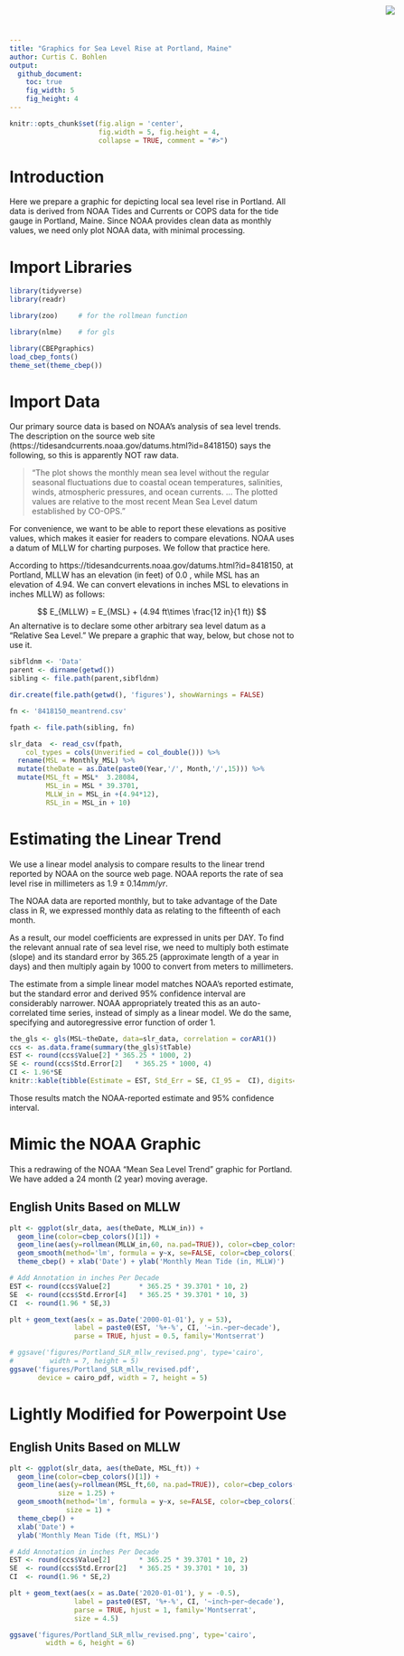 ```yaml
---
title: "Graphics for Sea Level Rise at Portland, Maine"
author: Curtis C. Bohlen
output:
  github_document:
    toc: true
    fig_width: 5
    fig_height: 4
---
```


<img
    src="https://www.cascobayestuary.org/wp-content/uploads/2014/04/logo_sm.jpg"
    style="position:absolute;top:10px;right:50px;" />


```r
knitr::opts_chunk$set(fig.align = 'center',
                      fig.width = 5, fig.height = 4,
                      collapse = TRUE, comment = "#>")
```
 
# Introduction
Here we prepare a graphic for depicting local sea level rise in Portland.  All
data is derived from NOAA Tides and Currents or COPS data for the tide gauge in
Portland, Maine.  Since NOAA provides clean data as monthly values, we need only
plot NOAA data, with minimal processing.

# Import Libraries
```r
library(tidyverse)
library(readr)

library(zoo)     # for the rollmean function

library(nlme)    # for gls

library(CBEPgraphics)
load_cbep_fonts()
theme_set(theme_cbep())
```


# Import Data
Our primary source data is based on NOAA's analysis of sea level trends.  The
description on the source web site
(https://tidesandcurrents.noaa.gov/datums.html?id=8418150) says the following,
so this is apparently NOT raw data.

> "The plot shows the monthly mean sea level without the regular seasonal
fluctuations due to coastal ocean temperatures, salinities, winds,
atmospheric pressures, and ocean currents. ... The plotted values are relative
to the most recent Mean Sea Level datum established by CO-OPS."

For convenience, we want to be able to report these elevations as positive
values, which makes it easier for readers to compare elevations.  NOAA uses a
datum of MLLW for charting purposes.  We follow that practice here.

According to https://tidesandcurrents.noaa.gov/datums.html?id=8418150, 
at Portland, MLLW has an elevation (in feet) of 0.0 , while MSL has an elevation
of 4.94.  We can convert elevations in inches MSL to elevations in inches 
MLLW) as follows:  

$$
E_{MLLW} = E_{MSL} + (4.94 ft\times \frac{12 in}{1 ft})
$$
An alternative is to declare some other arbitrary sea level datum as a "Relative
Sea Level."  We prepare a graphic that way, below, but chose not to use it.

```r
sibfldnm <- 'Data'
parent <- dirname(getwd())
sibling <- file.path(parent,sibfldnm)

dir.create(file.path(getwd(), 'figures'), showWarnings = FALSE)
```

```r

fn <- '8418150_meantrend.csv'

fpath <- file.path(sibling, fn)

slr_data  <- read_csv(fpath, 
    col_types = cols(Unverified = col_double())) %>%
  rename(MSL = Monthly_MSL) %>%
  mutate(theDate = as.Date(paste0(Year,'/', Month,'/',15))) %>%
  mutate(MSL_ft = MSL*  3.28084,
         MSL_in = MSL * 39.3701,
         MLLW_in = MSL_in +(4.94*12),
         RSL_in = MSL_in + 10)
```

# Estimating the Linear Trend  
We use a linear model analysis to compare results to the linear trend reported
by NOAA on the source web page.  NOAA reports the rate of sea level rise in
millimeters as $1.9 \pm 0.14 mm /yr$.

The NOAA data are reported monthly, but to take advantage of the Date class in
R, we expressed monthly data as relating to the fifteenth of each month.  

As a result, our model coefficients are expressed in units per DAY. To find the
relevant annual rate of sea level rise, we need to multiply both estimate
(slope) and its standard error by 365.25 (approximate length of a year in days)
and then multiply again by 1000 to convert from meters to millimeters.

The estimate from a simple linear model matches NOAA's reported estimate, but
the standard error and derived 95% confidence interval are  considerably
narrower.  NOAA appropriately treated this as an auto-correlated time series,
instead of simply as a linear model. We do the same, specifying and
autoregressive error function of order 1.

```r
the_gls <- gls(MSL~theDate, data=slr_data, correlation = corAR1())
ccs <- as.data.frame(summary(the_gls)$tTable)
EST <- round(ccs$Value[2] * 365.25 * 1000, 2)
SE <- round(ccs$Std.Error[2]   * 365.25 * 1000, 4)
CI <- 1.96*SE
knitr::kable(tibble(Estimate = EST, Std_Err = SE, CI_95 =  CI), digits= c(2,4,4))
```

Those results match the NOAA-reported estimate and 95% confidence interval.

# Mimic the NOAA Graphic
This a redrawing of the NOAA "Mean Sea Level Trend" graphic for Portland. We
have added a 24 month (2 year) moving average.

## English Units Based on MLLW
```r
plt <- ggplot(slr_data, aes(theDate, MLLW_in)) + 
  geom_line(color=cbep_colors()[1]) +
  geom_line(aes(y=rollmean(MLLW_in,60, na.pad=TRUE)), color=cbep_colors()[2]) +
  geom_smooth(method='lm', formula = y~x, se=FALSE, color=cbep_colors()[3]) + 
  theme_cbep() + xlab('Date') + ylab('Monthly Mean Tide (in, MLLW)')

# Add Annotation in inches Per Decade
EST <- round(ccs$Value[2]       * 365.25 * 39.3701 * 10, 2)  
SE  <- round(ccs$Std.Error[4]   * 365.25 * 39.3701 * 10, 3)
CI  <- round(1.96 * SE,3)

plt + geom_text(aes(x = as.Date('2000-01-01'), y = 53),
                label = paste0(EST, '%+-%', CI, '~in.~per~decade'),
                parse = TRUE, hjust = 0.5, family='Montserrat')

# ggsave('figures/Portland_SLR_mllw_revised.png', type='cairo',
#         width = 7, height = 5)
ggsave('figures/Portland_SLR_mllw_revised.pdf', 
       device = cairo_pdf, width = 7, height = 5)
```

# Lightly Modified for Powerpoint Use
## English Units Based on MLLW
```r
plt <- ggplot(slr_data, aes(theDate, MSL_ft)) + 
  geom_line(color=cbep_colors()[1]) +
  geom_line(aes(y=rollmean(MSL_ft,60, na.pad=TRUE)), color=cbep_colors()[2],
            size = 1.25) +
  geom_smooth(method='lm', formula = y~x, se=FALSE, color=cbep_colors()[3],
              size = 1) + 
  theme_cbep() + 
  xlab('Date') + 
  ylab('Monthly Mean Tide (ft, MSL)')

# Add Annotation in inches Per Decade
EST <- round(ccs$Value[2]       * 365.25 * 39.3701 * 10, 2)  
SE  <- round(ccs$Std.Error[2]   * 365.25 * 39.3701 * 10, 3)
CI  <- round(1.96 * SE,2)

plt + geom_text(aes(x = as.Date('2020-01-01'), y = -0.5),
                label = paste0(EST, '%+-%', CI, '~inch~per~decade'),
                parse = TRUE, hjust = 1, family='Montserrat',
                size = 4.5)

ggsave('figures/Portland_SLR_mllw_revised.png', type='cairo',
         width = 6, height = 6)

```





